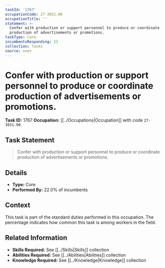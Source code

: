 ```yaml
---
taskId: '1767'
occupationCode: 27-3031.00
occupationTitle: ''
statement: >-
  Confer with production or support personnel to produce or coordinate
  production of advertisements or promotions.
taskType: Core
incumbentsResponding: 22
collection: Tasks
source: onet
---
```

# Confer with production or support personnel to produce or coordinate production of advertisements or promotions.

**Task ID:** 1767
**Occupation:** [[../Occupations|Occupation]] with code `27-3031.00`

## Task Statement

> Confer with production or support personnel to produce or coordinate production of advertisements or promotions.

## Details

- **Type:** Core
- **Performed By:** 22.0% of incumbents

## Context

This task is part of the standard duties performed in this occupation. The percentage indicates how common this task is among workers in the field.

## Related Information

- **Skills Required:** See [[../Skills|Skills]] collection
- **Abilities Required:** See [[../Abilities|Abilities]] collection
- **Knowledge Required:** See [[../Knowledge|Knowledge]] collection

